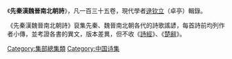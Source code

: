《'''先秦漢魏晉南北朝詩'''》，凡一百三十五卷，現代學者[[逯钦立|逯钦立]]（卓亭）輯錄。

《先秦漢魏晉南北朝詩》裒集先秦、魏晉南北朝各代的詩歌謠諺，每首詩前均列作者小傳，並考證各書的異文，版本差異，但不收《[[詩經|詩經]]》、《[[楚辭|楚辭]]》。

[[Category:集部總集類|Category:集部總集類]]
[[Category:中国诗集|Category:中国诗集]]